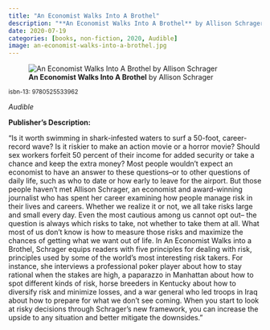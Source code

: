```yaml
---
title: "An Economist Walks Into A Brothel"
description: "**An Economist Walks Into A Brothel** by Allison Schrager"
date: 2020-07-19
categories: [books, non-fiction, 2020, Audible]
image: an-economist-walks-into-a-brothel.jpg
---
```

![**An Economist Walks Into A Brothel** by Allison Schrager](an-economist-walks-into-a-brothel.jpg){fig-align="left"}

<sup>isbn-13: 9780525533962</sup>

*Audible*

**Publisher's Description:**

"Is it worth swimming in shark-infested waters to surf a 50-foot, career-
record wave? Is it riskier to make an action movie or a horror movie?
Should sex workers forfeit 50 percent of their income for added security or
take a chance and keep the extra money? Most people wouldn't expect an
economist to have an answer to these questions--or to other questions of
daily life, such as who to date or how early to leave for the airport. But
those people haven't met Allison Schrager, an economist and award-winning
journalist who has spent her career examining how people manage risk in
their lives and careers. Whether we realize it or not, we all take risks
large and small every day. Even the most cautious among us cannot opt out--
the question is always which risks to take, not whether to take them at
all. What most of us don't know is how to measure those risks and maximize
the chances of getting what we want out of life. In An Economist Walks into
a Brothel, Schrager equips readers with five principles for dealing with
risk, principles used by some of the world's most interesting risk takers.
For instance, she interviews a professional poker player about how to stay
rational when the stakes are high, a paparazzo in Manhattan about how to
spot different kinds of risk, horse breeders in Kentucky about how to
diversify risk and minimize losses, and a war general who led troops in
Iraq about how to prepare for what we don't see coming. When you start to
look at risky decisions through Schrager's new framework, you can increase
the upside to any situation and better mitigate the downsides."